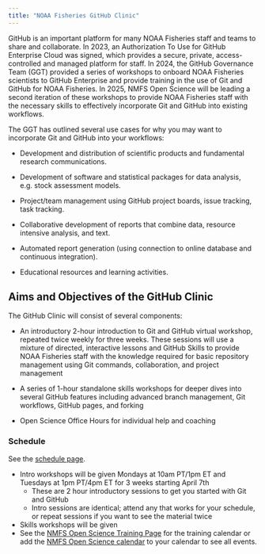 ```yaml
---
title: "NOAA Fisheries GitHub Clinic"
---
```


GitHub is an important platform for many NOAA Fisheries staff and teams to share and collaborate. In 2023, an Authorization To Use for GitHub Enterprise Cloud was signed, which provides a secure, private, access-controlled and managed platform for staff. In 2024, the GitHub Governance Team (GGT) provided a series of workshops to onboard NOAA Fisheries scientists to GitHub Enterprise and provide training in the use of Git and GitHub for NOAA Fisheries. In 2025, NMFS Open Science will be leading a second iteration of these workshops to provide NOAA Fisheries staff with the necessary skills to effectively incorporate Git and GitHub into existing workflows.

The GGT has outlined several use cases for why you may want to incorporate Git and GitHub into your workflows:

-   Development and distribution of scientific products and fundamental research communications.

-   Development of software and statistical packages for data analysis, e.g. stock assessment models.

-   Project/team management using GitHub project boards, issue tracking, task tracking.

-   Collaborative development of reports that combine data, resource intensive analysis, and text.

-   Automated report generation (using connection to online database and continuous integration).

-   Educational resources and learning activities.

## Aims and Objectives of the GitHub Clinic

The GitHub Clinic will consist of several components:

-   An introductory 2-hour introduction to Git and GitHub virtual workshop, repeated twice weekly for three weeks. These sessions will use a mixture of directed, interactive lessons and GitHub Skills to provide NOAA Fisheries staff with the knowledge required for basic repository management using Git commands, collaboration, and project management

-   A series of 1-hour standalone skills workshops for deeper dives into several GitHub features including advanced branch management, Git workflows, GitHub pages, and forking

-   Open Science Office Hours for individual help and coaching

### Schedule

See the [schedule page](schedule.qmd).

-   Intro workshops will be given Mondays at 10am PT/1pm ET and Tuesdays at 1pm PT/4pm ET for 3 weeks starting April 7th
    -   These are 2 hour introductory sessions to get you started with Git and GitHub
    -   Intro sessions are identical; attend any that works for your schedule, or repeat sessions if you want to see the material twice
-   Skills workshops will be given
-   See the [NMFS Open Science Training Page](https://sites.google.com/noaa.gov/nmfs-hq-st-open-science/trainings) for the training calendar or add the [NMFS Open Science calendar](#0) to your calendar to see all events.